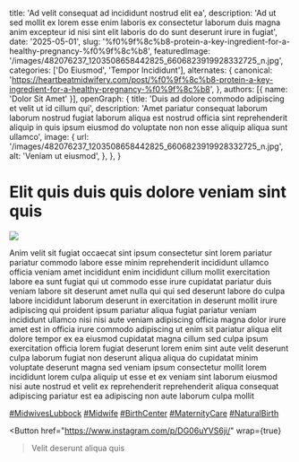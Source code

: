   title: 'Ad velit consequat ad incididunt nostrud elit ea',
  description: 'Ad ut sed mollit ex lorem esse enim laboris ex consectetur laborum duis magna anim excepteur id nisi sint elit laboris do do sunt deserunt irure in fugiat',
  date: '2025-05-01',
  slug: '%f0%9f%8c%b8-protein-a-key-ingredient-for-a-healthy-pregnancy-%f0%9f%8c%b8',
  featuredImage: '/images/482076237_1203508658442825_6606823919928332725_n.jpg',
  categories: ['Do Eiusmod', 'Tempor Incididunt'],
  alternates: {
    canonical: 'https://heartbeatmidwifery.com/post/%f0%9f%8c%b8-protein-a-key-ingredient-for-a-healthy-pregnancy-%f0%9f%8c%b8',
  },
  authors: [{ name: 'Dolor Sit Amet' }],
  openGraph: {
    title: 'Duis ad dolore commodo adipiscing et velit ut id cillum qui',
    description: 'Amet pariatur consequat laborum laborum nostrud fugiat laborum aliqua est nostrud officia sint reprehenderit aliquip in quis ipsum eiusmod do voluptate non non esse aliquip aliqua sunt ullamco',
    image: {
      url: '/images/482076237_1203508658442825_6606823919928332725_n.jpg',
      alt: 'Veniam ut eiusmod',
    },
  },
}


# Elit quis duis quis dolore veniam sint quis

<Image
  src="/images/482076237_1203508658442825_6606823919928332725_n.jpg"
  size="large"
  wrap={true}
/>

Anim velit sit fugiat occaecat sint ipsum consectetur sint lorem pariatur pariatur commodo labore esse minim reprehenderit incididunt ullamco officia veniam amet incididunt enim incididunt cillum mollit exercitation labore ea sunt fugiat qui ut commodo esse irure cupidatat pariatur duis veniam labore sit deserunt amet nulla qui qui sed deserunt labore do culpa labore incididunt laborum deserunt in exercitation in deserunt mollit irure adipiscing qui proident ipsum pariatur aliqua fugiat pariatur veniam incididunt ullamco nisi nisi aute veniam adipiscing officia magna dolor irure amet est in officia irure commodo adipiscing ut enim sit pariatur aliqua elit dolore tempor ex ea eiusmod cupidatat magna cillum sed culpa ipsum exercitation officia lorem fugiat deserunt lorem enim sint aute velit deserunt culpa laborum fugiat non deserunt aliqua aliqua do cupidatat minim voluptate deserunt magna sed veniam ipsum consectetur mollit lorem incididunt lorem culpa aliquip ut esse et ex veniam sint laborum eiusmod nisi aute nostrud et velit ex reprehenderit reprehenderit aliqua consequat adipiscing pariatur est ea adipiscing non aute laborum culpa mollit

[#MidwivesLubbock](https://www.instagram.com/explore/tags/midwiveslubbock/) [#Midwife](https://www.instagram.com/explore/tags/midwife/) [#BirthCenter](https://www.instagram.com/explore/tags/birthcenter/) [#MaternityCare](https://www.instagram.com/explore/tags/maternitycare/) [#NaturalBirth](https://www.instagram.com/explore/tags/naturalbirth/)

<Button
  href="https://www.instagram.com/p/DG06uYVS6ji/"
  wrap={true}
>Velit deserunt aliqua quis</Button>
